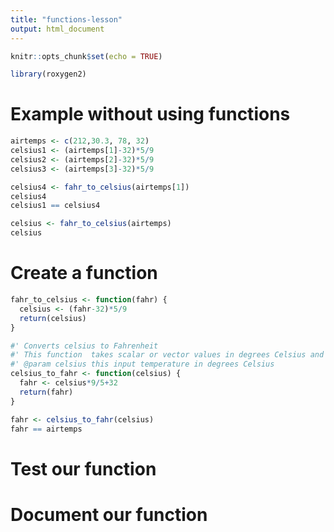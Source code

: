 ```yaml
---
title: "functions-lesson"
output: html_document
---
```


```r
knitr::opts_chunk$set(echo = TRUE)
```

```r
library(roxygen2)
```


# Example without using functions

```r
airtemps <- c(212,30.3, 78, 32)
celsius1 <- (airtemps[1]-32)*5/9
celsius2 <- (airtemps[2]-32)*5/9
celsius3 <- (airtemps[3]-32)*5/9
```

```r
celsius4 <- fahr_to_celsius(airtemps[1])
celsius4
celsius1 == celsius4
```

```r
celsius <- fahr_to_celsius(airtemps)
celsius
```


# Create a function

```r
fahr_to_celsius <- function(fahr) {
  celsius <- (fahr-32)*5/9
  return(celsius)
}
```


```r
#' Converts celsius to Fahrenheit
#' This function  takes scalar or vector values in degrees Celsius and returns values in degrees Fahrenheit
#' @param celsius this input temperature in degrees Celsius
celsius_to_fahr <- function(celsius) {
  fahr <- celsius*9/5+32
  return(fahr)
}

fahr <- celsius_to_fahr(celsius)
fahr == airtemps
```


# Test our function



# Document our function